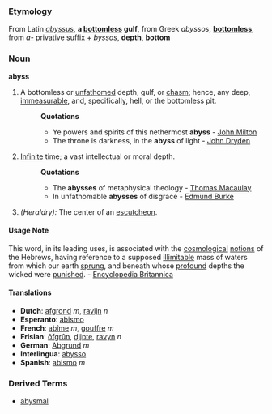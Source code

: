 ===Etymology===
From Latin ''[[abyssus]]'', '''a [[bottomless]] gulf''', from Greek ''abyssos'', '''[[bottomless]]''', from ''[[a-]]'' privative suffix + ''byssos'', '''depth''', '''bottom'''

===Noun===
'''abyss'''

#A bottomless or [[unfathomed]] depth, gulf, or [[chasm]]; hence, any deep, [[immeasurable]], and, specifically, hell, or the bottomless pit.
#:'''Quotations'''
#:*Ye powers and spirits of this nethermost '''abyss''' - [[John Milton]]
#:*The throne is darkness, in the '''abyss''' of light - [[John Dryden]]
#[[Infinite]] time; a vast intellectual or moral depth.
#:'''Quotations'''
#:*The '''abysses''' of metaphysical theology - [[Thomas Macaulay]]
#:*In unfathomable '''abysses''' of disgrace - [[Edmund Burke]]
#''(Heraldry):'' The center of an [[escutcheon]].

====Usage Note====
This word, in its leading uses, is associated with the [[cosmological]] [[notions]] of the Hebrews, having reference to a supposed [[illimitable]] mass of waters from which our earth [[sprung]], and beneath whose [[profound]] depths the wicked were [[punished]]. - [[Encyclopedia Britannica]]

====Translations====
*'''Dutch''': [[afgrond]] ''m'', [[ravijn]] ''n''
*'''Esperanto''': [[abismo]]
*'''French''': [[abîme]] ''m'', [[gouffre]] ''m''
*'''Frisian''': [[ôfgrûn]], [[djipte]], [[ravyn]] ''n''
*'''German''': [[Abgrund]] ''m''
*'''Interlingua''': [[abysso]]
*'''Spanish''': [[abismo]] ''m''

===Derived Terms===
*[[abysmal]]